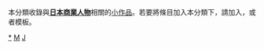 {{Catnav|頁面分類|人物|各國人物|日本人|日本企业家}}
{{hiddencat}}
{{WPSS-cat}}
本分類收錄與'''[[日本|日本]][[:Category:日本企业家|商業人物]]'''相關的[[Wikipedia:小作品|小作品]]。若要將條目加入本分類下，請加入'''{{tl|Japanese merchant-stub}}'''，或者'''{{tl|日本商業人物小作品}}'''模板。

[[category:日本企業家|*]]
[[category:日本人物小作品|M]]
[[category:企業家小作品|J]]